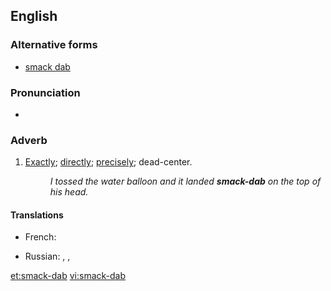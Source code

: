 ==English==

===Alternative forms===
* [[smack dab]]

===Pronunciation===
* {{audio|en-us-smack-dab.ogg|Audio (US)|lang=en}}

===Adverb===
{{en-adv|head=[[smack]]-[[dab]]|-}}

# {{label|en|slang}} [[exactly|Exactly]]; [[directly]]; [[precisely]]; dead-center.
#: ''I tossed the water balloon and it landed '''smack-dab''' on the top of his head.''

====Translations====
{{trans-top|exactly, directly}}
* French: {{t+|fr|pile-poil}}
{{trans-mid}}
* Russian: {{t+|ru|прямико́м|n}}, {{t|ru|прямёхонько|n}}, {{t+|ru|пря́мо|n}}
{{trans-bottom}}

[[et:smack-dab]]
[[vi:smack-dab]]